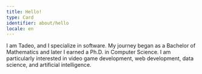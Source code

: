 ```yaml
---
title: Hello!
type: Card
identifier: about/hello
locale: en
---
```


I am Tadeo, and I specialize in software. My journey began as a Bachelor of Mathematics and later I earned a Ph.D. in Computer Science. I am particularly interested in video game development, web development, data science, and artificial intelligence.
